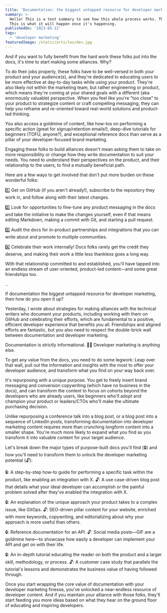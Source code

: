 ```yaml
---
title: 'Documentation: the biggest untapped resource for developer marketing'
summary: >-
  Hello! This is a test summary to see how this whole process works. This is how it's going to look. 
  This is what it will happen once it's happening.
publishedOn: '2023-05-12'
tags:
  - 'developer marketing'
featuredImage: /static/articles/dev.jpg
---
```


And if you want to fully benefit from the hard work these folks put into the docs, it's time to start making some alliances. Why?

To do their jobs properly, these folks have to be well-versed in both your product and your audience(s), and they're dedicated to educating users to be more effective at day-to-day tasks while using your product. They're also likely not within the marketing team, but rather engineering or product, which means they're coming at your shared goals with a different (aka enormously valuable) perspective. When you feel like you're "too close" to your product to strategize content or craft compelling messaging, they can help you reframe and re-oriented toward real-world solutions and product-led thinking.

You also access a goldmine of content, like how-tos on performing a specific action (great for signup/retention emails!), deep-dive tutorials for beginners (TOFU, anyone?), and exceptional reference docs than serve as a pillar of your developer-focused brand marketing.

Engaging these folks to build alliances doesn't mean asking them to take on more responsibility or change how they write documentation to suit your needs. You need to understand their perspectives on the product, and their relationship to the users, to find a mutually beneficial path.

Here are a few ways to get involved that don't put more burden on these wonderful folks:

1️⃣ Get on GitHub (if you aren't already!), subscribe to the repository they work in, and follow along with their latest changes.

2️⃣ Look for opportunities to fine-tune any product messaging in the docs and take the initiative to make the changes yourself, even if that means editing Markdown, making a commit with Git, and starting a pull request.

3️⃣ Audit the docs for in-product partnerships and integrations that you can write about and promote to multiple communities.

4️⃣ Celebrate their work internally! Docs folks rarely get the credit they deserve, and making their work a little less thankless goes a long way.

With that relationship committed to and established, you'll have tapped into an endless stream of user-oriented, product-led content—and some great friendships too.

..


If documentation the biggest untapped resource for developer marketing, then how do you open it up?

Yesterday, I wrote about strategies for making alliances with the technical writers who document your products, including working with them on GitHub and celebrating their efforts, which are fundamental to a positive, efficient developer experience that benefits you all. Friendships and aligned efforts are fantastic, but you also need to respect the double-brick wall between documentation and developer marketing.

Documentation is strictly informational. 🧱🧱 Developer marketing is anything else.

To get any value from the docs, you need to do some legwork: Leap over that wall, pull out the information and insights with the most to offer your developer audience, and transform what you find on your way back over.

It's repurposing with a unique purpose. You get to freely insert brand messaging and conversion copywriting (which have no business in the docs), and can transform the content to focus on cohorts beyond the developers who are already users, like beginners who'll adopt and champion your product or leaders/CTOs who'll make the ultimate purchasing decision.

Unlike repurposing a conference talk into a blog post, or a blog post into a sequence of LinkedIn posts, transforming documentation into developer marketing content requires more than crunching longform content into a smaller shape. You're much more likely to expand what you find as you transform it into valuable content for your target audience.

Let's break down the major types of purpose-built docs you'll find (🔒) and how you'll need to transform them to unlock the developer marketing potential (🔓):

🔒: A step-by-step how-to guide for performing a specific task within the product, like enabling an integration with X.
🔓: A use case-driven blog post that details what your ideal developer can accomplish or the painful problem solved after they've enabled the integration with X.

🔒: An explanation of the unique approach your product takes to a complex issue, like GitOps.
🔓: SEO-driven pillar content for your website, enriched with more keywords, copywriting, and editorializing about why your approach is more useful than others.

🔒: Reference documentation for an API.
🔓: Social media posts—GIF are a goldmine here—to showcase how easily a developer can implement your API and get on with their life.

🔒: An in-depth tutorial educating the reader on both the product and a larger skill, methodology, or process.
🔓: A customer case study that parallels the tutorial's lessons and demonstrates the business value of having followed through.

Once you start wrapping the core value of documentation with your developer marketing finesse, you've unlocked a near-endless resource of developer content. And if you maintain your alliance with those folks, they'll start feeding you more ideas based on what they hear on the ground floor of educating and inspiring developers.
